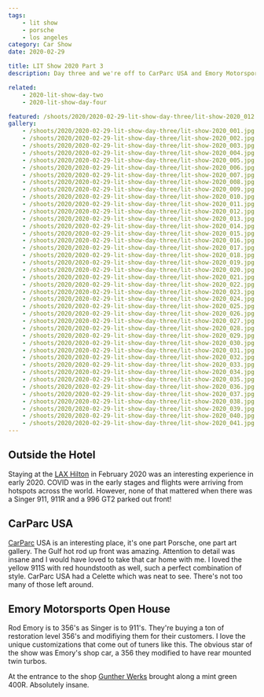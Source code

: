 ```yaml
---
tags:
    - lit show
    - porsche
    - los angeles
category: Car Show
date: 2020-02-29

title: LIT Show 2020 Part 3
description: Day three and we're off to CarParc USA and Emory Motorsports. I got to shoot a Singer 911 as well!

related:
    - 2020-lit-show-day-two
    - 2020-lit-show-day-four

featured: /shoots/2020/2020-02-29-lit-show-day-three/lit-show-2020_012.jpg
gallery:
    - /shoots/2020/2020-02-29-lit-show-day-three/lit-show-2020_001.jpg
    - /shoots/2020/2020-02-29-lit-show-day-three/lit-show-2020_002.jpg
    - /shoots/2020/2020-02-29-lit-show-day-three/lit-show-2020_003.jpg
    - /shoots/2020/2020-02-29-lit-show-day-three/lit-show-2020_004.jpg
    - /shoots/2020/2020-02-29-lit-show-day-three/lit-show-2020_005.jpg
    - /shoots/2020/2020-02-29-lit-show-day-three/lit-show-2020_006.jpg
    - /shoots/2020/2020-02-29-lit-show-day-three/lit-show-2020_007.jpg
    - /shoots/2020/2020-02-29-lit-show-day-three/lit-show-2020_008.jpg
    - /shoots/2020/2020-02-29-lit-show-day-three/lit-show-2020_009.jpg
    - /shoots/2020/2020-02-29-lit-show-day-three/lit-show-2020_010.jpg
    - /shoots/2020/2020-02-29-lit-show-day-three/lit-show-2020_011.jpg
    - /shoots/2020/2020-02-29-lit-show-day-three/lit-show-2020_012.jpg
    - /shoots/2020/2020-02-29-lit-show-day-three/lit-show-2020_013.jpg
    - /shoots/2020/2020-02-29-lit-show-day-three/lit-show-2020_014.jpg
    - /shoots/2020/2020-02-29-lit-show-day-three/lit-show-2020_015.jpg
    - /shoots/2020/2020-02-29-lit-show-day-three/lit-show-2020_016.jpg
    - /shoots/2020/2020-02-29-lit-show-day-three/lit-show-2020_017.jpg
    - /shoots/2020/2020-02-29-lit-show-day-three/lit-show-2020_018.jpg
    - /shoots/2020/2020-02-29-lit-show-day-three/lit-show-2020_019.jpg
    - /shoots/2020/2020-02-29-lit-show-day-three/lit-show-2020_020.jpg
    - /shoots/2020/2020-02-29-lit-show-day-three/lit-show-2020_021.jpg
    - /shoots/2020/2020-02-29-lit-show-day-three/lit-show-2020_022.jpg
    - /shoots/2020/2020-02-29-lit-show-day-three/lit-show-2020_023.jpg
    - /shoots/2020/2020-02-29-lit-show-day-three/lit-show-2020_024.jpg
    - /shoots/2020/2020-02-29-lit-show-day-three/lit-show-2020_025.jpg
    - /shoots/2020/2020-02-29-lit-show-day-three/lit-show-2020_026.jpg
    - /shoots/2020/2020-02-29-lit-show-day-three/lit-show-2020_027.jpg
    - /shoots/2020/2020-02-29-lit-show-day-three/lit-show-2020_028.jpg
    - /shoots/2020/2020-02-29-lit-show-day-three/lit-show-2020_029.jpg
    - /shoots/2020/2020-02-29-lit-show-day-three/lit-show-2020_030.jpg
    - /shoots/2020/2020-02-29-lit-show-day-three/lit-show-2020_031.jpg
    - /shoots/2020/2020-02-29-lit-show-day-three/lit-show-2020_032.jpg
    - /shoots/2020/2020-02-29-lit-show-day-three/lit-show-2020_033.jpg
    - /shoots/2020/2020-02-29-lit-show-day-three/lit-show-2020_034.jpg
    - /shoots/2020/2020-02-29-lit-show-day-three/lit-show-2020_035.jpg
    - /shoots/2020/2020-02-29-lit-show-day-three/lit-show-2020_036.jpg
    - /shoots/2020/2020-02-29-lit-show-day-three/lit-show-2020_037.jpg
    - /shoots/2020/2020-02-29-lit-show-day-three/lit-show-2020_038.jpg
    - /shoots/2020/2020-02-29-lit-show-day-three/lit-show-2020_039.jpg
    - /shoots/2020/2020-02-29-lit-show-day-three/lit-show-2020_040.jpg
    - /shoots/2020/2020-02-29-lit-show-day-three/lit-show-2020_041.jpg
---
```


## Outside the Hotel

Staying at the [LAX Hilton](https://www.hilton.com/en/hotels/laxahhh-hilton-los-angeles-airport/) in February 2020 was an interesting experience in early 2020. COVID was in the early stages and flights were arriving from hotspots across the world. However, none of that mattered when there was a Singer 911, 911R and a 996
GT2 parked out front!

## CarParc USA

[CarParc](https://carparcusa.com/) USA is an interesting place, it's one part Porsche, one part art gallery. The Gulf hot rod up front was amazing. Attention to detail was insane and I would have loved to take that car home with me. I loved the yellow 911S with red houndstooth as well, such a perfect combination of style. CarParc USA had a Celette which was neat to see. There's not too many of those left around.

## Emory Motorsports Open House

Rod Emory is to 356's as Singer is to 911's. They're buying a ton of restoration level 356's and modifiying them for their customers. I love the unique customizations that come out of tuners like this. The obvious star of the show was Emory's shop car, a 356 they modified to have rear mounted twin turbos.

At the entrance to the shop [Gunther Werks](https://www.guntherwerks.com/) brought along a mint green 400R. Absolutely insane.
